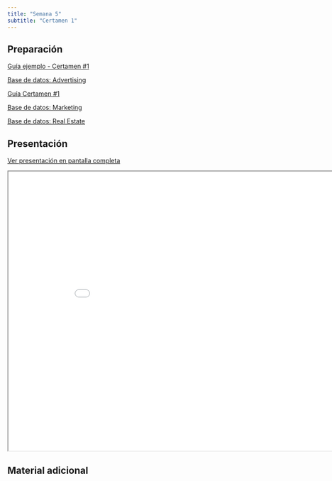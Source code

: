 ```yaml
---
title: "Semana 5"
subtitle: "Certamen 1"
---
```


## Preparación

[Guía ejemplo - Certamen #1](../documents/G1/IND163C_2022_02_G1.pdf)

[Base de datos: Advertising](../documents/G1/Advertising.csv)

[Guía Certamen #1](../documents/IND163C_2022_02_G2.pdf)

[Base de datos: Marketing](../documents/marketing.csv)

[Base de datos: Real Estate](../documents/realestate.csv)

## Presentación

[Ver presentación en pantalla completa](../slides/lec_week5.html)

```{=html}
<iframe class="slide-deck" src="../slides/lec_week5.html" height="630" width="900"></iframe>
```

## Material adicional